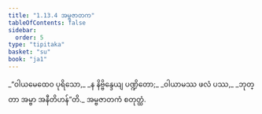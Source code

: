 ```yaml
---
title: "1.13.4 အမ္ဗဇာတက"
tableOfContents: false
sidebar:
  order: 5
type: "tipitaka"
basket: "su"
book: "ja1"
---
```



<DynamicBreadcrumb />

<Division number="124" book="ja1">

<Paragraph number="275" type="verses" book="ja1">
_“ဝါယမေထေဝ ပုရိသော,_  
_န နိဗ္ဗိန္ဒေယျ ပဏ္ဍိတော;_  
_ဝါယာမဿ ဖလံ ပဿ,_  
_ဘုတ္တာ အမ္ဗာ အနီတိဟန်”တိ._  


</Paragraph>
</Division>

<Paragraph number="276" type="center" book="ja1">
အမ္ဗဇာတကံ စတုတ္ထံ.
</Paragraph>